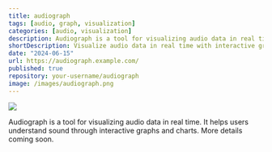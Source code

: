 ```yaml
---
title: audiograph
tags: [audio, graph, visualization]
categories: [audio, visualization]
description: Audiograph is a tool for visualizing audio data in real time. It helps users understand sound through interactive graphs and charts.
shortDescription: Visualize audio data in real time with interactive graphs.
date: "2024-06-15"
url: https://audiograph.example.com/
published: true
repository: your-username/audiograph
image: /images/audiograph.png
---
```



![](/images/audiograph.png)

Audiograph is a tool for visualizing audio data in real time. It helps users understand sound through interactive graphs and charts. More details coming soon. 